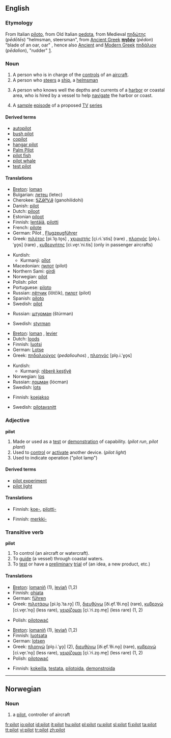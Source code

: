 ==English==

===Etymology===
From Italian [[piloto]], from Old Italian [[pedota]], from Medieval {{Gr.}} [[πηδώτης]] (''pēdōtēs'') "helmsman, steersman", from  [[Ancient Greek]] '''[[πηδόν]]''' (''pēdon'') "blade of an oar, oar" [http://www.perseus.tufts.edu/cgi-bin/ptext?layout.reflang=greek;layout.refembed=2;layout.refwordcount=1;layout.refdoc=Perseus%3Atext%3A1999.04.0057;layout.reflookup=phdo%2Fn;layout.refcit=entry%3Dphda%2Flion;doc=Perseus%3Atext%3A1999.04.0057%3Aentry%3D%2382908  ], hence also [[Ancient Greek|Ancient]] and [[Modern Greek]] [[πηδάλιον]] (''pēdalion''), "rudder" [http://www.perseus.tufts.edu/cgi-bin/ptext?doc=Perseus%3Atext%3A1999.04.0057%3Aentry%3D%2382894].

===Noun===
{{en-noun}}

# A person who is in charge of the [[control]]s of an [[aircraft]].
# A person who [[steer]]s a [[ship]], a [[helmsman]]
# {{nautical}} A person who knows well the depths and currents of a [[harbor]] or coastal area, who is hired by a vessel to help [[navigate]] the harbor or coast.
# A [[sample]] [[episode]] of a proposed [[TV]] [[series]]

====Derived terms====
*[[autopilot]]
*[[bush pilot]]
*[[copilot]]
*[[hangar pilot]]
*[[Palm Pilot]]
*[[pilot fish]]
*[[pilot whale]]
*[[test pilot]]

====Translations====
{{trans-top|controller of aircraft}}
*[[Breton]]: [[loman]] {{m}}
*Bulgarian: [[летец]] (letec)
*Cherokee: [[ᎦᏃᎯᎵᏙᎯ]] (ganohilidohi)
*Danish: [[pilot]]
*Dutch: [[piloot]] {{m}}
*Estonian [[piloot]]
*Finnish: [[lentäjä]], [[pilotti]]
*French: [[pilote]]  {{m}}
*German: Pilot {{m}}, [[Flugzeugführer]] {{m}}
*Greek: [[πιλότος]] [pi.ˈlo̞.to̞s] {{m}}, [[χειριστής]] [çi.ri.ˈstis] (rare) {{m}}, [[πλοηγός]] [plo̞.i.ˈɣo̞s] (rare) {{m}}, [[κυβερνήτης]] [ci.ve̞r.ˈni.tis] (only in passenger aircrafts) {{m}}
{{trans-mid}}
*Kurdish:
**Kurmanji: [[pîlot]]
*Macedonian: [[пилот]] (pilot)
*Northern Sami: [[girdi]]
*Norwegian: [[#Norwegian|pilot]] {{m}}
*Polish: pilot {{m}}
*Portuguese: [[piloto]] {{m}}
*Russian: [[летчик|лётчик]] (lǒtčik), [[пилот]] (pilot)
*Spanish: [[piloto]] {{m}}
*Swedish: [[#Swedish|pilot]] {{c}}
{{trans-bottom}}

{{trans-top|helmsman}}
*Russian: [[штурман]] (štúrman) {{m}}
{{trans-mid}}
*Swedish: [[styrman]] {{c}}
{{trans-bottom}}

{{trans-top|person who helps navigate the harbor or coast}}
*[[Breton]]: [[loman]] {{m}}, [[levier]]
*Dutch: [[loods]] {{m}}
*Finnish: [[luotsi]]
*German: [[Lotse]] {{m}}
*Greek: [[πηδαλιούχος]] (''pedaliouhos'') {{m}}, [[πλοηγός]] [plo̞.i.ˈɣo̞s] {{m}}
{{trans-mid}}
*Kurdish:
**Kurmanji: [[rêberê keştîyê]]
*Norwegian: [[los]] {{m}}
*Russian: [[лоцман]] (lócman) {{m}}
*Swedish: [[lots]] {{c}}
{{trans-bottom}}

{{trans-top|sample TV series episode}}
*Finnish: [[koejakso]]
{{trans-mid}}
*Swedish: [[pilotavsnitt]] {{n}}
{{trans-bottom}}

===Adjective===
'''pilot'''

# Made or used as a [[test]] or [[demonstration]] of capability. (''pilot run'', ''pilot plant'')
# Used to [[control]] or [[activate]] another device. (''pilot light'')
# Used to indicate operation ("pilot lamp")

====Derived terms====
*[[pilot experiment]]
*[[pilot light]]

====Translations====
{{trans-top|made or used as a test}}
*Finnish: [[koe-]], [[pilotti-]]
{{trans-bottom}}

{{trans-top|used as indicator}}
*Finnish: [[merkki-]]
{{trans-bottom}}

===Transitive verb===
{{rfc-trverb|Transitive verb}}
'''pilot'''

# To control (an aircraft or watercraft).
# To [[guide]] (a vessel) through coastal waters.
# To [[test]] or have a [[preliminary]] [[trial]] of (an idea, a new product, etc.)

====Translations====
{{trans-top|to ctrl an aircraft or watercraft}}
*[[Breton]]: [[lomaniñ]] (1), [[leviañ]] (1,2)
*Finnish: [[ohjata]]
*German: [[führen]]
*Greek: [[πιλοτάρω]] [pi.lo̞.ˈta.ro̞] (1), [[διευθύνω]] [ði.e̞f.ˈθi.no̞] (rare), [[κυβερνώ]] [ci.ve̞r.ˈno̞] (less rare), [[χειρίζομαι]] [çi.ˈri.zo̞.me̞] (less rare) (1, 2)
{{trans-mid}}
*Polish: [[pilotować]]
{{trans-bottom}}

{{trans-top|to guide through coastal waters}}
*[[Breton]]: [[lomaniñ]] (1), [[leviañ]] (1,2)
*Finnish: [[luotsata]]
*German: [[lotsen]]
*Greek: [[πλοηγώ]] [plo̞.i.ˈɣo̞] (2), [[διευθύνω]] [ði.e̞f.ˈθi.no̞] (rare), [[κυβερνώ]] [ci.ve̞r.ˈno̞] (less rare), [[χειρίζομαι]] [çi.ˈri.zo̞.me̞] (less rare) (1, 2)
*Polish: [[pilotować]]
{{trans-bottom}}

{{trans-top|to test}}
*Finnish: [[kokeilla]], [[testata]], [[pilotoida]], [[demonstroida]]
{{trans-bottom}}

----

==Norwegian==

===Noun===
{{no-noun-m1|pilot}}

# a [[#English|pilot]], controller of aircraft

[[fr:pilot]]
[[io:pilot]]
[[id:pilot]]
[[it:pilot]]
[[hu:pilot]]
[[pl:pilot]]
[[ru:pilot]]
[[sl:pilot]]
[[fi:pilot]]
[[ta:pilot]]
[[tt:pilot]]
[[vi:pilot]]
[[tr:pilot]]
[[zh:pilot]]